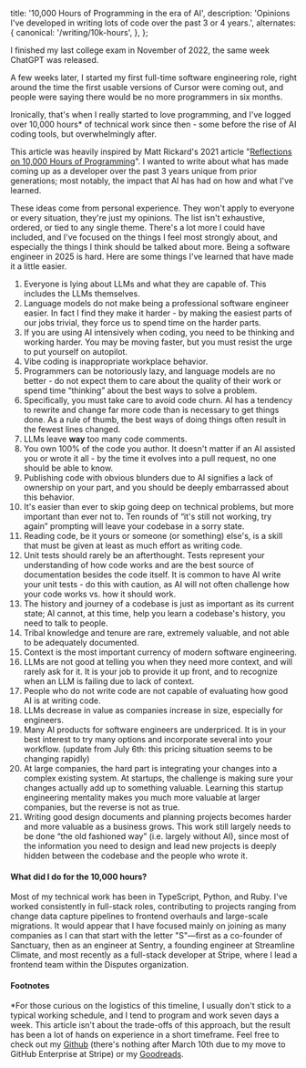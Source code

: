 
  title: '10,000 Hours of Programming in the era of AI',
  description:
    'Opinions I\'ve developed in writing lots of code over the past 3 or 4 years.',
  alternates: {
    canonical: '/writing/10k-hours',
  },
};

<ArticleHeader title="10,000 Hours of Programming in the era of AI" publishedDate="July 4th, 2025" />

I finished my last college exam in November of 2022, the same week ChatGPT was released.

A few weeks later, I started my first full-time software engineering role,
right around the time the first usable versions of Cursor were coming out,
and people were saying there would be no more programmers in six months.

Ironically, that's when I really started to love programming, and
I've logged over 10,000 hours* of technical work since then - some
before the rise of AI coding tools, but overwhelmingly after.

This article was heavily inspired by Matt Rickard's 2021 article 
"[Reflections on 10,000 Hours of Programming]([https://mattrickard.com/reflections-on-10-000-hours-of-programming](https://mattrickard.com/reflections-on-10-000-hours-of-programming))".
I wanted to write about what has made coming up as a developer over the past 3 years
unique from prior generations; most notably, the impact that AI has had on how and what I've learned.

These ideas come from personal experience. They won't apply to everyone or every situation,
they're just my opinions. The list isn't exhaustive, ordered, or tied to any single theme.
There's a lot more I could have included, and I've focused on the things I feel most
strongly about, and especially the things I think should be talked about more. Being a
software engineer in 2025 is hard. Here are some things I've learned that have made it a little easier.

1. Everyone is lying about LLMs and what they are capable of. 
This includes the LLMs themselves.
2. Language models do not make being a professional software engineer easier.
In fact I find they make it harder - by making the easiest parts of our jobs trivial,
they force us to spend time on the harder parts.
3. If you are using AI intensively when coding, you need to be
thinking and working harder. You may be moving faster, but you must
resist the urge to put yourself on autopilot.
4. Vibe coding is inappropriate workplace behavior.
5. Programmers can be notoriously lazy, and language models are no better - do
not expect them to care about the quality of their work or spend time
“thinking” about the best ways to solve a problem.
6. Specifically, you must take care to avoid code churn.
AI has a tendency to rewrite and change far more code than is
necessary to get things done. As a rule of thumb, the best
ways of doing things often result in the fewest lines changed.
7. LLMs leave **way** too many code comments.
8. You own 100% of the code you author. It doesn't matter if an
AI assisted you or wrote it all - by the time it evolves into a pull
request, no one should be able to know.
9. Publishing code with obvious blunders due to AI signifies a lack
of ownership on your part, and you should be deeply embarrassed about this behavior.
10. It's easier than ever to skip going deep on technical problems,
but more important than ever not to. Ten rounds of “it's still not working,
try again” prompting will leave your codebase in a sorry state.
11. Reading code, be it yours or someone (or something) else's,
is a skill that must be given at least as much effort as writing code.
12. Unit tests should rarely be an afterthought. Tests represent your
understanding of how code works and are the best source of documentation
besides the code itself. It is common to have AI write your unit tests - do
this with caution, as AI will not often challenge how your code works vs. how it should work.
13. The history and journey of a codebase is just as important as its current
state; AI cannot, at this time, help you learn a codebase's history, you need to talk to people.
14. Tribal knowledge and tenure are rare, extremely valuable, and not able to be adequately documented.
15. Context is the most important currency of modern software engineering.
16. LLMs are not good at telling you when they need more context, and will
rarely ask for it. It is your job to provide it up front, and to recognize
when an LLM is failing due to lack of context.
17. People who do not write code are not capable of evaluating how good AI is at writing code.
18. LLMs decrease in value as companies increase in size, especially for engineers.
19. Many AI products for software engineers are underpriced. It is in your best
interest to try many options and incorporate several into your workflow. (update from July 6th: this pricing
situation seems to be changing rapidly)
20. At large companies, the hard part is integrating your changes into a complex
existing system. At startups, the challenge is making sure your changes actually
add up to something valuable. Learning this startup engineering mentality makes
you much more valuable at larger companies, but the reverse is not as true.
21. Writing good design documents and planning projects becomes harder and more
valuable as a business grows. This work still largely needs to be done “the old fashioned way”
(i.e. largely without AI), since most of the information you need to design and lead new
projects is deeply hidden between the codebase and the people who wrote it.

#### What did I do for the 10,000 hours?
Most of my technical work has been in TypeScript, Python, and Ruby.
I've worked consistently in full-stack roles,
contributing to projects ranging from change data capture pipelines
to frontend overhauls and large-scale migrations. It would appear that
I have focused mainly on joining as many companies as I can that start with
the letter "S"—first as a co-founder of Sanctuary, then as an engineer at Sentry,
a founding engineer at Streamline Climate, and most recently as a full-stack developer
at Stripe, where I lead a frontend team within the Disputes organization.

#### Footnotes
\*For those curious on the logistics of this timeline, I usually don't stick to a
typical working schedule, and I tend to program and work seven days a week.
This article isn't about the trade-offs of this approach, but the result has
been a lot of hands on experience in a short timeframe. Feel free to check
out my [Github](https://github.com/EricHasegawa)
(there's nothing after March 10th due to my move to GitHub Enterprise at Stripe)
or my [Goodreads](https://www.goodreads.com/user/show/137867556-eric-hasegawa).

